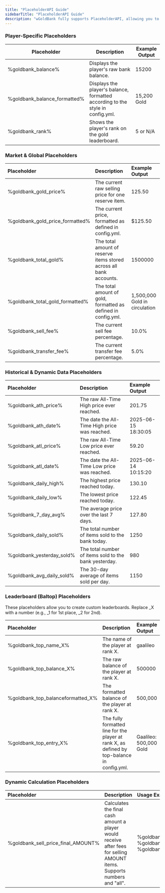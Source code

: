 ```yaml
---
title: "PlaceholderAPI Guide"
sidebarTitle: "PlaceholderAPI Guide"
description: "wGoldBank fully supports PlaceholderAPI, allowing you to display dynamic economic data across your server in plugins like scoreboards, holograms, and more."
---
```


### **Player-Specific Placeholders**

| **Placeholder**              | **Description**                                                                | **Example Output** |
| ---------------------------- | ------------------------------------------------------------------------------ | ------------------ |
| %goldbank_balance%           | Displays the player's raw bank balance.                                        | 15200              |
| %goldbank_balance_formatted% | Displays the player's balance, formatted according to the style in config.yml. | 15,200 Gold        |
| %goldbank_rank%              | Shows the player's rank on the gold leaderboard.                               | 5 or N/A           |

### **Market & Global Placeholders**

| **Placeholder**                 | **Description**                                                    | **Example Output**            |
| :------------------------------ | :----------------------------------------------------------------- | :---------------------------- |
| %goldbank_gold_price%           | The current raw selling price for one reserve item.                | 125.50                        |
| %goldbank_gold_price_formatted% | The current price, formatted as defined in config.yml.             | \$125.50                      |
| %goldbank_total_gold%           | The total amount of reserve items stored across all bank accounts. | 1500000                       |
| %goldbank_total_gold_formatted% | The total amount of gold, formatted as defined in config.yml.      | 1,500,000 Gold in circulation |
| %goldbank_sell_fee%             | The current sell fee percentage.                                   | 10.0%                         |
| %goldbank_transfer_fee%         | The current transfer fee percentage.                               | 5.0%                          |

### **Historical & Dynamic Data Placeholders**

| **Placeholder**           | **Description**                                       | **Example Output**  |
| :------------------------ | :---------------------------------------------------- | :------------------ |
| %goldbank_ath_price%      | The raw All-Time High price ever reached.             | 201.75              |
| %goldbank_ath_date%       | The date the All-Time High price was reached.         | 2025-06-15 18:30:05 |
| %goldbank_atl_price%      | The raw All-Time Low price ever reached.              | 59.20               |
| %goldbank_atl_date%       | The date the All-Time Low price was reached.          | 2025-06-14 10:15:20 |
| %goldbank_daily_high%     | The highest price reached today.                      | 130.10              |
| %goldbank_daily_low%      | The lowest price reached today.                       | 122.45              |
| %goldbank_7_day_avg%      | The average price over the last 7 days.               | 127.80              |
| %goldbank_daily_sold%     | The total number of items sold to the bank today.     | 1250                |
| %goldbank_yesterday_sold% | The total number of items sold to the bank yesterday. | 980                 |
| %goldbank_avg_daily_sold% | The 30-day average of items sold per day.             | 1150                |

### **Leaderboard (Baltop) Placeholders**

These placeholders allow you to create custom leaderboards. Replace _X with a number (e.g., _1 for 1st place, \_2 for 2nd).

| **Placeholder**                   | **Description**                                                                             | **Example Output**     |
| :-------------------------------- | :------------------------------------------------------------------------------------------ | :--------------------- |
| %goldbank_top_name_X%             | The name of the player at rank X.                                                           | gaalileo               |
| %goldbank_top_balance_X%          | The raw balance of the player at rank X.                                                    | 500000                 |
| %goldbank_top_balanceformatted_X% | The formatted balance of the player at rank X.                                              | 500,000                |
| %goldbank_top_entry_X%            | The fully formatted line for the player at rank X, as defined by top-balance in config.yml. | Gaalileo: 500,000 Gold |

### **Dynamic Calculation Placeholders**

| **Placeholder**                    | **Description**                                                                                                          | **Usage Examples**                                                                             |
| :--------------------------------- | :----------------------------------------------------------------------------------------------------------------------- | :--------------------------------------------------------------------------------------------- |
| %goldbank_sell_price_final_AMOUNT% | Calculates the final cash amount a player would receive after fees for selling AMOUNT items. Supports numbers and "all". | %goldbank_sell_price_final_8%, %goldbank_sell_price_final_64%, %goldbank_sell_price_final_all% |